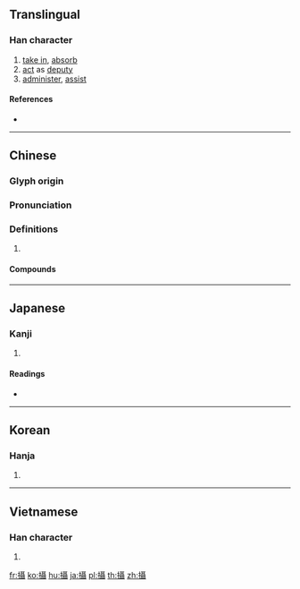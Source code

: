{{also|摂|摄|撮}}
==Translingual==
{{Han simplified forms|攝|摂|摄}}

===Han character===
{{Han char|rn=64|rad=手|as=18|sn=21|four=51041|canj=QSJJ|ids=⿰扌聶}}

# [[take in]], [[absorb]]
# [[act]] as [[deputy]]
# [[administer]], [[assist]]

====References====
* {{Han ref|kx=0463.330|dkj=13010|dj=0812.350|hdz=31986.080|uh=651D|ud=25885|bh=C4E1|bd=50401}}

----

==Chinese==
{{zh-forms|s=摄}}

===Glyph origin===
{{Han etym}}

===Pronunciation===
{{zh-pron
|m=shè,niè
|ma=y
|c=sip3,nip6
|h=pfs=ngiap
|md=
|mn=liap
|w=
|mc=y
|oc=y
|cat=
}}

===Definitions===
{{zh-hanzi}}

# {{rfdef|lang=zh}}

====Compounds====
{{zh-der|攝取|攝生|摄食|攝氏|攝氏溫度計|攝像|攝像機|攝行|攝影|攝影機|攝影家|攝影棚|攝政|攝制}}

----

==Japanese==

===Kanji===
{{ja-kanji|grade=|rs=手18|style=ky|shin=摂}}

# {{defn|lang=ja|sort=手18}}

====Readings====
* {{ja-readings|goon=[[しょう]] (shō)|kanon=[[しょう]] (shō)|kanyoon=[[せつ]] (setsu)|kun=[[おさめる]] (osameru), [[かねる]] (kaneru), [[とる]] (toru)}}

----

==Korean==

===Hanja===
{{ko-hanja|hangeul=[[섭]], [[엽]]|eumhun=|rv=seop, yeop|mr=sŏp, yŏp|y=sep, yep}}

# {{defn|lang=ko|sort=手18}}

----

==Vietnamese==

===Han character===
{{vi-hantu|[[nhép]], [[nếp]], [[nhiếp]], [[xếp]], [[nhẹp]], [[nhíp]], [[triếp]]|rs=手18}}

# {{defn|lang=vi|sort=手18}}

[[fr:攝]]
[[ko:攝]]
[[hu:攝]]
[[ja:攝]]
[[pl:攝]]
[[th:攝]]
[[zh:攝]]